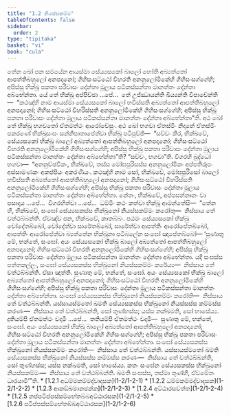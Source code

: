 ```yaml
---
title: "1.2 නියස්සකම්ම"
tableOfContents: false
sidebar:
  order: 2
type: "tipitaka"
basket: "vi"
book: "cula"
---
```



<DynamicBreadcrumb />

<Division number="11" book="cula">

<Paragraph number="61" book="cula">
තේන ඛෝ පන සමයේන ආයස්මා සේය්‍යසකෝ බාලෝ හෝති අබ්‍යත්තෝ ආපත්තිබහුලෝ අනපදානෝ; ගිහිසංසට්ඨෝ විහරති අනනුලෝමිකේහි ගිහිසංසග්ගේහි; අපිස්සු භික්ඛූ පකතා පරිවාසං දේන්තා මූලාය පටිකස්සන්තා මානත්තං දේන්තා අබ්භේන්තා. යේ තේ භික්ඛූ අප්පිච්ඡා …පේ…  තේ උජ්ඣායන්ති ඛිය්‍යන්ති විපාචේන්ති—  “කථඤ්හි නාම ආයස්මා සේය්‍යසකෝ බාලෝ භවිස්සති අබ්‍යත්තෝ ආපත්තිබහුලෝ අනපදානෝ; ගිහිසංසට්ඨෝ විහරිස්සති අනනුලෝමිකේහි ගිහිසංසග්ගේහි; අපිස්සු භික්ඛූ පකතා පරිවාසං දේන්තා මූලාය පටිකස්සන්තා මානත්තං දේන්තා අබ්භේන්තා”ති. අථ ඛෝ තේ භික්ඛූ භගවතෝ ඒතමත්ථං ආරෝචේසුං.


</Paragraph>

<Paragraph number="62" book="cula">
අථ ඛෝ භගවා ඒතස්මිං නිදානේ ඒතස්මිං පකරණේ භික්ඛුසංඝං සන්නිපාතාපේත්වා භික්ඛූ පටිපුච්ඡි—  “සච්චං කිර, භික්ඛවේ, සේය්‍යසකෝ භික්ඛු බාලෝ අබ්‍යත්තෝ ආපත්තිබහුලෝ අනපදානෝ; ගිහිසංසට්ඨෝ විහරති අනනුලෝමිකේහි ගිහිසංසග්ගේහි; අපිස්සු භික්ඛූ පකතා පරිවාසං දේන්තා මූලාය පටිකස්සන්තා මානත්තං දේන්තා අබ්භේන්තා”ති? “සච්චං, භගවා”ති. විගරහි බුද්ධෝ භගවා—  “අනනුච්ඡවිකං, භික්ඛවේ, තස්ස මෝඝපුරිසස්ස අනනුලෝමිකං අප්පතිරූපං අස්සාමණකං අකප්පියං අකරණීයං. කථඤ්හි නාම සෝ, භික්ඛවේ, මෝඝපුරිසෝ බාලෝ භවිස්සති අබ්‍යත්තෝ ආපත්තිබහුලෝ අනපදානෝ; ගිහිසංසට්ඨෝ විහරිස්සති අනනුලෝමිකේහි ගිහිසංසග්ගේහි; අපිස්සු භික්ඛූ පකතා පරිවාසං දේන්තා මූලාය පටිකස්සන්තා මානත්තං දේන්තා අබ්භේන්තා. නේතං, භික්ඛවේ, අප්පසන්නානං වා පසාදාය …පේ…  විගරහිත්වා …පේ…  ධම්මිං කථං කත්වා භික්ඛූ ආමන්තේසි—  “තේන හි, භික්ඛවේ, සංඝෝ සේය්‍යසකස්ස භික්ඛුනෝ නියස්සකම්මං කරෝතු—  නිස්සාය තේ වත්ථබ්බන්ති. ඒවඤ්ච පන, භික්ඛවේ, කාතබ්බං. පඨමං සේය්‍යසකෝ භික්ඛු චෝදේතබ්බෝ, චෝදේත්වා සාරේතබ්බෝ, සාරේත්වා ආපත්තිං ආරෝපේතබ්බෝ, ආපත්තිං ආරෝපේත්වා බ්‍යත්තේන භික්ඛුනා පටිබලේන සංඝෝ ඤාපේතබ්බෝ—


</Paragraph>

</Division>
<Division number="12" book="cula">

<Paragraph number="63" book="cula">
‘සුණාතු මේ, භන්තේ, සංඝෝ. අයං සේය්‍යසකෝ භික්ඛු බාලෝ අබ්‍යත්තෝ ආපත්තිබහුලෝ අනපදානෝ; ගිහිසංසට්ඨෝ විහරති අනනුලෝමිකේහි ගිහිසංසග්ගේහි; අපිස්සු භික්ඛූ පකතා පරිවාසං දේන්තා මූලාය පටිකස්සන්තා මානත්තං දේන්තා අබ්භේන්තා. යදි සංඝස්ස පත්තකල්ලං, සංඝෝ සේය්‍යසකස්ස භික්ඛුනෝ නියස්සකම්මං කරේය්‍ය—  නිස්සාය තේ වත්ථබ්බන්ති. ඒසා ඤත්ති.


</Paragraph>

<Paragraph number="64" book="cula">
සුණාතු මේ, භන්තේ, සංඝෝ. අයං සේය්‍යසකෝ භික්ඛු බාලෝ අබ්‍යත්තෝ ආපත්තිබහුලෝ අනපදානෝ; ගිහිසංසට්ඨෝ විහරති අනනුලෝමිකේහි ගිහිසංසග්ගේහි; අපිස්සු භික්ඛූ පකතා පරිවාසං දේන්තා මූලාය පටිකස්සන්තා මානත්තං දේන්තා අබ්භේන්තා. සංඝෝ සේය්‍යසකස්ස භික්ඛුනෝ නියස්සකම්මං කරෝති—  නිස්සාය තේ වත්ථබ්බන්ති. යස්සායස්මතෝ ඛමති සේය්‍යසකස්ස භික්ඛුනෝ නියස්සස්ස කම්මස්ස කරණං—  නිස්සාය තේ වත්ථබ්බන්ති, සෝ තුණ්හස්ස; යස්ස නක්ඛමති, සෝ භාසේය්‍ය.


</Paragraph>

<Paragraph number="65" book="cula">
දුතියම්පි ඒතමත්ථං වදාමි …පේ…  තතියම්පි ඒතමත්ථං වදාමි—  සුණාතු මේ, භන්තේ, සංඝෝ. අයං සේය්‍යසකෝ භික්ඛු බාලෝ අබ්‍යත්තෝ ආපත්තිබහුලෝ අනපදානෝ; ගිහිසංසට්ඨෝ විහරති අනනුලෝමිකේහි ගිහිසංසග්ගේහි; අපිස්සු භික්ඛූ පකතා පරිවාසං දේන්තා මූලාය පටිකස්සන්තා මානත්තං දේන්තා අබ්භේන්තා. සංඝෝ සේය්‍යසකස්ස භික්ඛුනෝ නියස්සකම්මං කරෝති—  නිස්සාය තේ වත්ථබ්බන්ති. යස්සායස්මතෝ ඛමති සේය්‍යසකස්ස භික්ඛුනෝ නියස්සස්ස කම්මස්ස කරණං—  නිස්සාය තේ වත්ථබ්බන්ති, සෝ තුණ්හස්ස; යස්ස නක්ඛමති, සෝ භාසේය්‍ය.


</Paragraph>

<Paragraph number="66" book="cula">
කතං සංඝේන සේය්‍යසකස්ස භික්ඛුනෝ නියස්සකම්මං—  නිස්සාය තේ වත්ථබ්බන්ති. ඛමති සංඝස්ස, තස්මා තුණ්හී, ඒවමේතං ධාරයාමී’”ති.

</Paragraph>
</Division>

<TableOfContents book="cula" section="1.2">
* [1.2.1 අධම්මකම්මද්වාදසක](1-2/1-2-1)
* [1.2.2 ධම්මකම්මද්වාදසක](1-2/1-2-2)
* [1.2.3 ආකඞ්ඛමානඡක්ක](1-2/1-2-3)
* [1.2.4 අට්ඨාරසවත්ත](1-2/1-2-4)
* [1.2.5 නප්පටිප්පස්සම්භේතබ්බඅට්ඨාරසක](1-2/1-2-5)
* [1.2.6 පටිප්පස්සම්භේතබ්බඅට්ඨාරසක](1-2/1-2-6)
</TableOfContents>